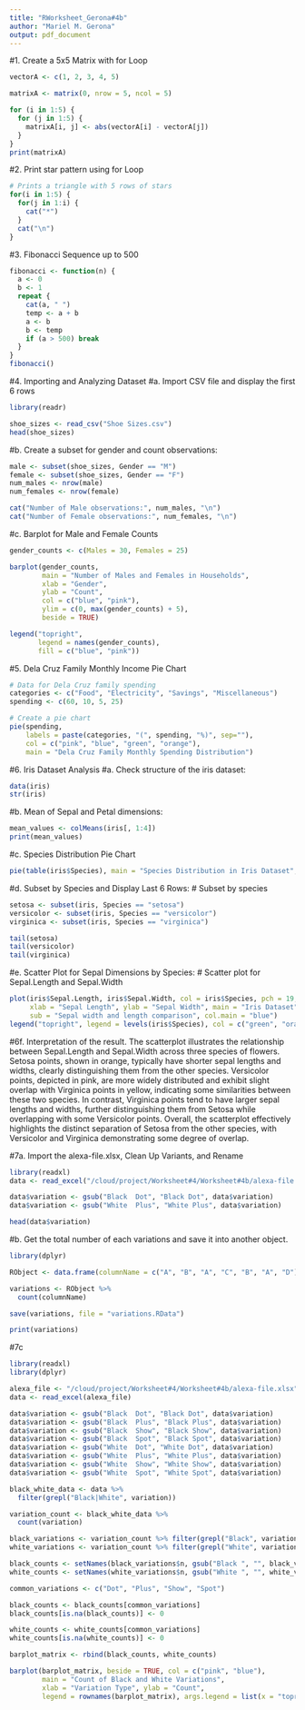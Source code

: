 ```yaml
---
title: "RWorksheet_Gerona#4b"
author: "Mariel M. Gerona"
output: pdf_document
---
```


#1. Create a 5x5 Matrix with for Loop
```r
vectorA <- c(1, 2, 3, 4, 5)

matrixA <- matrix(0, nrow = 5, ncol = 5)

for (i in 1:5) {
  for (j in 1:5) {
    matrixA[i, j] <- abs(vectorA[i] - vectorA[j])
  }
}
print(matrixA)
```

#2. Print star pattern using for Loop
```r
# Prints a triangle with 5 rows of stars
for(i in 1:5) {
  for(j in 1:i) {
    cat("*")
  }
  cat("\n")
}

```

#3.  Fibonacci Sequence up to 500
```r
fibonacci <- function(n) {
  a <- 0
  b <- 1
  repeat {
    cat(a, " ")
    temp <- a + b
    a <- b
    b <- temp
    if (a > 500) break
  }
}
fibonacci()

```

#4. Importing and Analyzing Dataset
#a. Import CSV file and display the first 6 rows

```r

library(readr)

shoe_sizes <- read_csv("Shoe Sizes.csv")
head(shoe_sizes)
```

#b. Create a subset for gender and count observations:
```r
male <- subset(shoe_sizes, Gender == "M")
female <- subset(shoe_sizes, Gender == "F")
num_males <- nrow(male)
num_females <- nrow(female)

cat("Number of Male observations:", num_males, "\n")
cat("Number of Female observations:", num_females, "\n")

```
#c. Barplot for Male and Female Counts

```r
gender_counts <- c(Males = 30, Females = 25)

barplot(gender_counts,
        main = "Number of Males and Females in Households",
        xlab = "Gender",
        ylab = "Count",
        col = c("blue", "pink"),
        ylim = c(0, max(gender_counts) + 5),  
        beside = TRUE)

legend("topright", 
       legend = names(gender_counts), 
       fill = c("blue", "pink"))


```

#5. Dela Cruz Family Monthly Income Pie Chart
```r
# Data for Dela Cruz family spending
categories <- c("Food", "Electricity", "Savings", "Miscellaneous")
spending <- c(60, 10, 5, 25)

# Create a pie chart
pie(spending, 
    labels = paste(categories, "(", spending, "%)", sep=""), 
    col = c("pink", "blue", "green", "orange"),
    main = "Dela Cruz Family Monthly Spending Distribution")

```

#6. Iris Dataset Analysis
#a. Check structure of the iris dataset:
```r

data(iris)
str(iris)
```

#b. Mean of Sepal and Petal dimensions:
```r

mean_values <- colMeans(iris[, 1:4])
print(mean_values)

```

#c. Species Distribution Pie Chart

```r
pie(table(iris$Species), main = "Species Distribution in Iris Dataset", col = c("green", "orange", "purple"))
```
#d. Subset by Species and Display Last 6 Rows:
# Subset by species
```r
setosa <- subset(iris, Species == "setosa")
versicolor <- subset(iris, Species == "versicolor")
virginica <- subset(iris, Species == "virginica")

tail(setosa)
tail(versicolor)
tail(virginica)

```

#e. Scatter Plot for Sepal Dimensions by Species:
# Scatter plot for Sepal.Length and Sepal.Width
```r
plot(iris$Sepal.Length, iris$Sepal.Width, col = iris$Species, pch = 19,
     xlab = "Sepal Length", ylab = "Sepal Width", main = "Iris Dataset",
     sub = "Sepal width and length comparison", col.main = "blue")
legend("topright", legend = levels(iris$Species), col = c("green", "orange", "purple"), pch = 19)

```

#6f. Interpretation of the result.
The scatterplot illustrates the relationship between Sepal.Length and Sepal.Width across three species of flowers. Setosa points, shown in orange, typically have shorter sepal lengths and widths, clearly distinguishing them from the other species. Versicolor points, depicted in pink, are more widely distributed and exhibit slight overlap with Virginica points in yellow, indicating some similarities between these two species. In contrast, Virginica points tend to have larger sepal lengths and widths, further distinguishing them from Setosa while overlapping with some Versicolor points. Overall, the scatterplot effectively highlights the distinct separation of Setosa from the other species, with Versicolor and Virginica demonstrating some degree of overlap.


#7a. Import the alexa-file.xlsx, Clean Up Variants, and Rename
```r
library(readxl)
data <- read_excel("/cloud/project/Worksheet#4/Worksheet#4b/alexa-file.xlsx")

data$variation <- gsub("Black  Dot", "Black Dot", data$variation)
data$variation <- gsub("White  Plus", "White Plus", data$variation)

head(data$variation)
```

#b. Get the total number of each variations and save it into another object.
```r
library(dplyr)             

RObject <- data.frame(columnName = c("A", "B", "A", "C", "B", "A", "D"))

variations <- RObject %>%
  count(columnName)

save(variations, file = "variations.RData")

print(variations)

```
#7c
```r
library(readxl)
library(dplyr)

alexa_file <- "/cloud/project/Worksheet#4/Worksheet#4b/alexa-file.xlsx"
data <- read_excel(alexa_file)

data$variation <- gsub("Black  Dot", "Black Dot", data$variation)
data$variation <- gsub("Black  Plus", "Black Plus", data$variation)
data$variation <- gsub("Black  Show", "Black Show", data$variation)
data$variation <- gsub("Black  Spot", "Black Spot", data$variation)
data$variation <- gsub("White  Dot", "White Dot", data$variation)
data$variation <- gsub("White  Plus", "White Plus", data$variation)
data$variation <- gsub("White  Show", "White Show", data$variation)
data$variation <- gsub("White  Spot", "White Spot", data$variation)

black_white_data <- data %>%
  filter(grepl("Black|White", variation))

variation_count <- black_white_data %>%
  count(variation)

black_variations <- variation_count %>% filter(grepl("Black", variation))
white_variations <- variation_count %>% filter(grepl("White", variation))

black_counts <- setNames(black_variations$n, gsub("Black ", "", black_variations$variation))
white_counts <- setNames(white_variations$n, gsub("White ", "", white_variations$variation))

common_variations <- c("Dot", "Plus", "Show", "Spot")

black_counts <- black_counts[common_variations]
black_counts[is.na(black_counts)] <- 0

white_counts <- white_counts[common_variations]
white_counts[is.na(white_counts)] <- 0

barplot_matrix <- rbind(black_counts, white_counts)

barplot(barplot_matrix, beside = TRUE, col = c("pink", "blue"),
        main = "Count of Black and White Variations",
        xlab = "Variation Type", ylab = "Count",
        legend = rownames(barplot_matrix), args.legend = list(x = "topright"))

```



